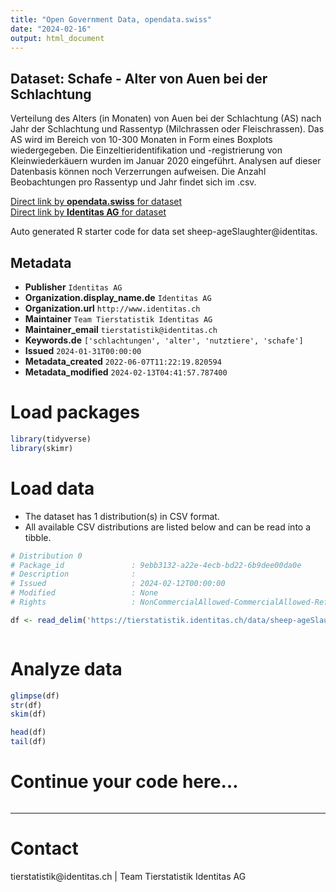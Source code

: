 ```yaml
---
title: "Open Government Data, opendata.swiss"
date: "2024-02-16"
output: html_document
---
```


## Dataset: Schafe - Alter von Auen bei der Schlachtung

Verteilung des Alters (in Monaten) von Auen bei der Schlachtung (AS) nach Jahr der Schlachtung und Rassentyp (Milchrassen oder Fleischrassen). Das AS wird im Bereich von 10-300 Monaten in Form eines Boxplots wiedergegeben. Die Einzeltieridentifikation und -registrierung von Kleinwiederkäuern wurden im Januar 2020 eingeführt. Analysen auf dieser Datenbasis können noch Verzerrungen aufweisen. Die Anzahl Beobachtungen pro Rassentyp und Jahr findet sich im .csv.

[Direct link by **opendata.swiss** for dataset](https://opendata.swiss/de/dataset/schafe-alter-von-auen-bei-der-schlachtung)<br>
[Direct link by **Identitas AG** for dataset](https://tierstatistik.identitas.ch/)

Auto generated R starter code for data set sheep-ageSlaughter@identitas.

## Metadata

- **Publisher** `Identitas AG`
- **Organization.display_name.de** `Identitas AG`
- **Organization.url** `http://www.identitas.ch`
- **Maintainer** `Team Tierstatistik Identitas AG`
- **Maintainer_email** `tierstatistik@identitas.ch`
- **Keywords.de** `['schlachtungen', 'alter', 'nutztiere', 'schafe']`
- **Issued** `2024-01-31T00:00:00`
- **Metadata_created** `2022-06-07T11:22:19.820594`
- **Metadata_modified** `2024-02-13T04:41:57.787400`


# Load packages

```r

library(tidyverse)
library(skimr)

```

# Load data

-   The dataset has 1 distribution(s) in CSV format.
-   All available CSV distributions are listed below and can be read into a tibble.

```r

# Distribution 0
# Package_id               : 9ebb3132-a22e-4ecb-bd22-6b9dee00da0e
# Description              : 
# Issued                   : 2024-02-12T00:00:00
# Modified                 : None
# Rights                   : NonCommercialAllowed-CommercialAllowed-ReferenceRequired

df <- read_delim('https://tierstatistik.identitas.ch/data/sheep-ageSlaughter.csv')



```

# Analyze data

```r

glimpse(df)
str(df)
skim(df)

head(df)
tail(df)

```

# Continue your code here...

```r

```

------------------------------------------------------------------------

# Contact

tierstatistik@identitas.ch | Team Tierstatistik Identitas AG
